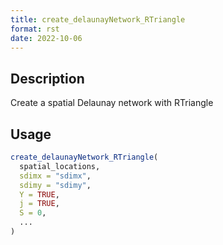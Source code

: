 ```yaml
--- 
title: create_delaunayNetwork_RTriangle 
format: rst 
date: 2022-10-06 
--- 
```


## Description

Create a spatial Delaunay network with RTriangle


## Usage

```r
create_delaunayNetwork_RTriangle(
  spatial_locations,
  sdimx = "sdimx",
  sdimy = "sdimy",
  Y = TRUE,
  j = TRUE,
  S = 0,
  ...
)
```


